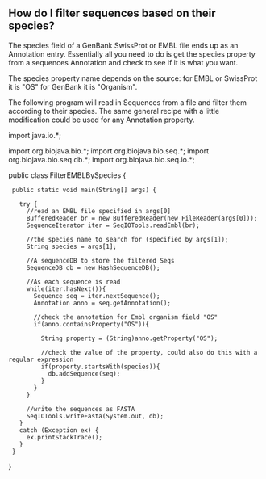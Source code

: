 == How do I filter sequences based on their species? ==

The species field of a GenBank SwissProt or EMBL file ends up as an Annotation entry. Essentially all you need to do is get the species property from a sequences Annotation and check to see if it is what you want.

The species property name depends on the source: for EMBL or SwissProt it is "OS" for GenBank it is "Organism".

The following program will read in Sequences from a file and filter them according to their species. The same general recipe with a little modification could be used for any Annotation property.

<java>
import java.io.*;

import org.biojava.bio.*;
import org.biojava.bio.seq.*;
import org.biojava.bio.seq.db.*;
import org.biojava.bio.seq.io.*;

public class FilterEMBLBySpecies {
  public static void main(String[] args) {

    try {
      //read an EMBL file specified in args[0]
      BufferedReader br = new BufferedReader(new FileReader(args[0]));
      SequenceIterator iter = SeqIOTools.readEmbl(br);

      //the species name to search for (specified by args[1]);
      String species = args[1];

      //A sequenceDB to store the filtered Seqs
      SequenceDB db = new HashSequenceDB();

      //As each sequence is read
      while(iter.hasNext()){
        Sequence seq = iter.nextSequence();
        Annotation anno = seq.getAnnotation();

        //check the annotation for Embl organism field "OS"
        if(anno.containsProperty("OS")){

          String property = (String)anno.getProperty("OS");

          //check the value of the property, could also do this with a regular expression
          if(property.startsWith(species)){
            db.addSequence(seq);
          }
        }
      }

      //write the sequences as FASTA
      SeqIOTools.writeFasta(System.out, db);
    }
    catch (Exception ex) {
      ex.printStackTrace();
    }
  }
}
</java>